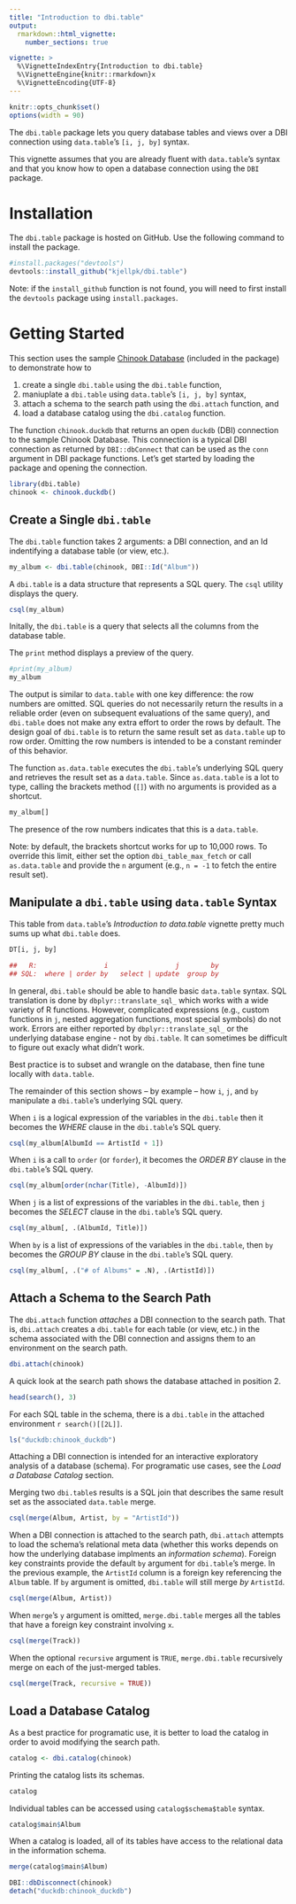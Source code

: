 ```yaml
---
title: "Introduction to dbi.table"
output:
  rmarkdown::html_vignette:
    number_sections: true

vignette: >
  %\VignetteIndexEntry{Introduction to dbi.table}
  %\VignetteEngine{knitr::rmarkdown}x
  %\VignetteEncoding{UTF-8}
---
```


```r
knitr::opts_chunk$set()
options(width = 90)
```

The `dbi.table` package lets you query database tables and views over a DBI
connection using `data.table`'s `[i, j, by]` syntax.

This vignette assumes that you are already fluent with `data.table`'s syntax and
that you know how to open a database connection using the `DBI` package.

# Installation

The `dbi.table` package is hosted on GitHub. Use the following command to
install the package.

```r
#install.packages("devtools")
devtools::install_github("kjellpk/dbi.table")
```

Note: if the `install_github` function is not found, you will need to first
install the `devtools` package using `install.packages`.


# Getting Started

This section uses the sample
[Chinook Database](https://github.com/lerocha/chinook-database)
(included in the package) to demonstrate how to

  1. create a single `dbi.table` using the `dbi.table` function,
  2. maniuplate a `dbi.table` using `data.table`'s `[i, j, by]` syntax,
  3. attach a schema to the search path using the `dbi.attach` function, and
  4. load a database catalog using the `dbi.catalog` function.

The function `chinook.duckdb` that returns an open `duckdb` (DBI) connection to
the sample Chinook Database.  This connection is a typical DBI connection as
returned by `DBI::dbConnect` that can be used as the `conn` argument in DBI
package functions. Let's get started by loading the package and opening the
connection.

```r
library(dbi.table)
chinook <- chinook.duckdb()
```


## Create a Single `dbi.table`

The `dbi.table` function takes 2 arguments: a DBI connection, and an Id
indentifying a database table (or view, etc.). 

```r
my_album <- dbi.table(chinook, DBI::Id("Album"))
```

A `dbi.table` is a data structure that represents a SQL query. The `csql`
utility displays the query.

```r
csql(my_album)
```

Initally, the `dbi.table` is a query that selects all the columns from the
database table.

The `print` method displays a preview of the query. 

```r
#print(my_album)
my_album
```

The output is similar to `data.table` with one key difference: the row numbers
are omitted. SQL queries do not necessarily return the results in a reliable
order (even on subsequent evaluations of the same query), and `dbi.table`
does not make any extra effort to order the rows by default. The design
goal of `dbi.table` is to return the same result set as `data.table` up to row
order. Omitting the row numbers is intended to be a constant reminder of this
behavior.

The function `as.data.table` executes the `dbi.table`'s underlying SQL query and
retrieves the result set as a `data.table`. Since `as.data.table` is a lot to
type, calling the brackets method (`[]`) with no arguments is provided as a
shortcut.

```r
my_album[]
```

The presence of the row numbers indicates that this is a `data.table`.

Note: by default, the brackets shortcut works for up to 10,000 rows. To override
this limit, either set the option `dbi_table_max_fetch` or call `as.data.table`
and provide the `n` argument (e.g., `n = -1` to fetch the entire result set). 

## Manipulate a `dbi.table` using `data.table` Syntax

This table from `data.table`'s *Introduction to data.table* vignette pretty much
sums up what `dbi.table` does.

```r
DT[i, j, by]

##   R:                 i                 j        by
## SQL:  where | order by   select | update  group by
```

In general, `dbi.table` should be able to handle basic `data.table` syntax. SQL
translation is done by `dbplyr::translate_sql_` which works with a wide variety
of R functions. However, complicated expressions (e.g., custom functions in `j`,
nested aggregation functions, most special symbols) do not work. Errors are
either reported by `dbplyr::translate_sql_` or the underlying database engine -
not by `dbi.table`. It can sometimes be difficult to figure out exacly what
didn't work.

Best practice is to subset and wrangle on the database, then fine tune
locally with `data.table`.

The remainder of this section shows -- by example -- how `i`, `j`, and `by`
manipulate a `dbi.table`'s underlying SQL query.

When `i` is a logical expression of the variables in the `dbi.table` then it
becomes the *WHERE* clause in the `dbi.table`'s SQL query.

```r
csql(my_album[AlbumId == ArtistId + 1])
```

When `i` is a call to `order` (or `forder`), it becomes the *ORDER BY* clause in
the `dbi.table`'s SQL query.

```r
csql(my_album[order(nchar(Title), -AlbumId)])
```

When `j` is a list of expressions of the variables in the `dbi.table`, then `j`
becomes the *SELECT* clause in the `dbi.table`'s SQL query.

```r
csql(my_album[, .(AlbumId, Title)])
```

When `by` is a list of expressions of the variables in the `dbi.table`, then
`by` becomes the *GROUP BY* clause in the `dbi.table`'s SQL query.

```r
csql(my_album[, .("# of Albums" = .N), .(ArtistId)])
```


## Attach a Schema to the Search Path

The `dbi.attach` function *attaches* a DBI connection to the search path. That
is, `dbi.attach` creates a `dbi.table` for each table (or view, etc.) in the
schema associated with the DBI connection and assigns them to an environment on
the search path.

```r
dbi.attach(chinook)
```

A quick look at the search path shows the database attached in position 2.

```r
head(search(), 3)
```

For each SQL table in the schema, there is a `dbi.table` in the attached
environment `r search()[[2L]]`.

```r
ls("duckdb:chinook_duckdb")
```

Attaching a DBI connection is intended for an interactive exploratory analysis
of a database (schema). For programatic use cases, see the *Load a Database
Catalog* section.

Merging two `dbi.table`s results is a SQL join that describes the same result
set as the associated `data.table` merge.

```r
csql(merge(Album, Artist, by = "ArtistId"))
```

When a DBI connection is attached to the search path, `dbi.attach` attempts to
load the schema's relational meta data (whether this works depends on how the
underlying database implments an *information schema*). Foreign key
constraints provide the default `by` argument for `dbi.table`'s merge. In the
previous example, the `ArtistId` column is a foreign key referencing the `Album`
table. If `by` argument is omitted, `dbi.table` will still merge *by*
`ArtistId`.

```r
csql(merge(Album, Artist))
```

When `merge`'s `y` argument is omitted, `merge.dbi.table` merges all the tables
that have a foreign key constraint involving `x`.

```r
csql(merge(Track))
```

When the optional `recursive` argument is `TRUE`, `merge.dbi.table` recursively
merge on each of the just-merged tables.

```r
csql(merge(Track, recursive = TRUE))
```


## Load a Database Catalog

As a best practice for programatic use, it is better to load the catalog in
order to avoid modifying the search path.

```r
catalog <- dbi.catalog(chinook)
```

Printing the catalog lists its schemas.

```r
catalog
```

Individual tables can be accessed using `catalog$schema$table` syntax.

```r
catalog$main$Album
```

When a catalog is loaded, all of its tables have access to the relational data
in the information schema.

```r
merge(catalog$main$Album)
```

```r
DBI::dbDisconnect(chinook)
detach("duckdb:chinook_duckdb")
```
